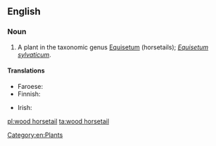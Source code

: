 ==English==

===Noun===
{{en-noun|head=[[wood]] [[horsetail]]}}

# A plant in the taxonomic genus [[Equisetum]] (horsetails); ''[[Equisetum sylvaticum]]''.

====Translations====
{{trans-top|plant}}
* Faroese: {{t-|fo|tyrilsgras|n}}
* Finnish: {{t-|fi|metsäkorte}}
{{trans-mid}}
* Irish: {{t-|ga|scuab eich choille|f}}
{{trans-bottom}}

[[Category:en:Plants]]

[[pl:wood horsetail]]
[[ta:wood horsetail]]